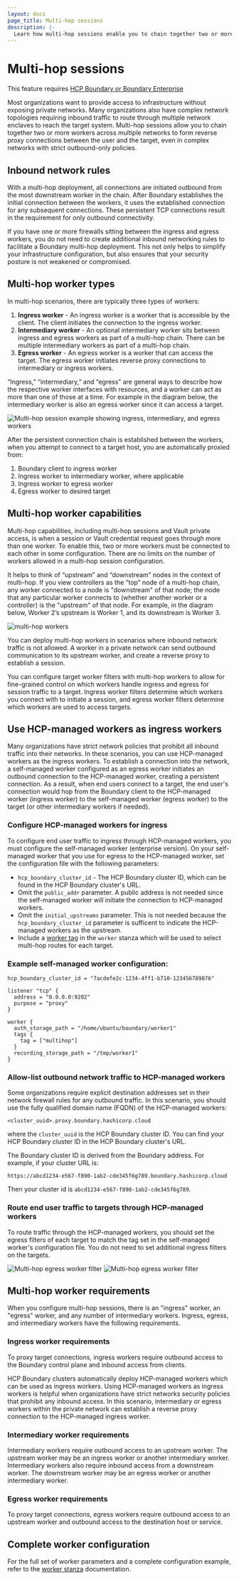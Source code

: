 ```yaml
---
layout: docs
page_title: Multi-hop sessions
description: |-
  Learn how multi-hop sessions enable you to chain together two or more Boundary workers across multiple networks.
---
```


# Multi-hop sessions

<EnterpriseAlert product="boundary">This feature requires <a href="https://www.hashicorp.com/products/boundary">HCP Boundary or Boundary Enterprise</a></EnterpriseAlert>

Most organizations want to provide access to infrastructure without exposing private networks. Many organizations also have complex network topologies requiring
inbound traffic to route through multiple network enclaves to reach the target system.
Multi-hop sessions allow you to chain together two or more workers
across multiple networks to form reverse proxy connections between the user and the target, even in complex networks with strict outbound-only policies.

## Inbound network rules

With a multi-hop deployment, all connections are initiated outbound from the most downstream worker in the chain. After Boundary establishes the initial connection between the workers, it uses the established connection for any subsequent connections.
These persistent TCP connections result in the requirement for only outbound connectivity.

If you have one or more firewalls sitting between the ingress and egress workers, you do not need to create additional inbound networking rules to facilitate a Boundary multi-hop deployment. This not only helps to
simplify your infrastructure configuration, but also ensures that your security posture is not weakened or compromised.

## Multi-hop worker types

In multi-hop scenarios, there are typically three types of workers:
1. **Ingress worker** - An ingress worker is a worker that is accessible by the client. The client initiates the connection to the ingress worker.
1. **Intermediary worker** - An optional intermediary worker sits between ingress and egress workers as part of a multi-hop chain. There can be multiple intermediary workers as part of a multi-hop chain.
1. **Egress worker** - An egress worker is a worker that can access the target. The egress worker initiates reverse proxy connections to intermediary or ingress workers.

<Tip>
“Ingress,” “intermediary,” and “egress” are general ways to describe how the respective worker interfaces with resources, and a worker can act as more than one of those
at a time. For example in the diagram below, the intermediary worker is also an egress worker since it can access a target.
</Tip>

![Multi-hop session example showing ingress, intermediary, and egress workers](/img/concepts-multihop.png)

After the persistent connection chain is established between the workers, when you attempt to connect to a target host, you are automatically proxied from:
1. Boundary client to ingress worker
1. Ingress worker to intermediary worker, where applicable
1. Ingress worker to egress worker
1. Egress worker to desired target

## Multi-hop worker capabilities

Multi-hop capabilities, including multi-hop sessions and Vault private access,
is when a session or Vault credential request goes through more than one worker.
To enable this, two or more workers must be connected to each other in some
configuration. There are no limits on the number of workers allowed in a
multi-hop session configuration.

It helps to think of “upstream” and “downstream” nodes in the context of
multi-hop. If you view controllers as the “top” node of a multi-hop chain, any
worker connected to a node is "downstream" of that node; the node that any
particular worker connects to (whether another worker or a controller) is the
"upstream" of that node. For example, in the diagram below, Worker 2’s upstream
is Worker 1, and its downstream is Worker 3.

![multi-hop workers](/img/multi-hop-workers.png)

You can deploy multi-hop workers in scenarios where inbound network traffic is
not allowed. A worker in a private network can send outbound communication to
its upstream worker, and create a reverse proxy to establish a session.

You can configure target worker filters with multi-hop workers to allow for
fine-grained control on which workers handle ingress and egress for session
traffic to a target. Ingress worker filters determine which workers you
connect with to initiate a session, and egress worker filters determine which
workers are used to access targets.

## Use HCP-managed workers as ingress workers

Many organizations have strict network policies that prohibit all inbound traffic into their networks. In these scenarios, you can use HCP-managed workers as the ingress workers. To establish a connection into the network, a self-managed worker configured as an egress worker initiates an outbound connection to the HCP-managed worker, creating a persistent connection. As a result, when end users connect to a target, the end user's connection would hop from the Boundary client to the HCP-managed worker (ingress worker) to the self-managed worker (egress worker) to the target (or other intermediary workers if needed). 

### Configure HCP-managed workers for ingress 

To configure end user traffic to ingress through HCP-managed workers, you must configure the self-managed worker (enterprise version). On your self-managed worker that you use for egress to the HCP-managed worker, set the configuration file with the following parameters:
- `hcp_boundary_cluster_id` - The HCP Boundary cluster ID, which can be found in the HCP Boundary cluster's URL.
- Omit the `public_addr` parameter. A public address is not needed since the self-managed worker will initiate the connection to HCP-managed workers.
- Omit the `initial_upstreams` parameter. This is not needed because the `hcp_boundary_cluster_id` parameter is sufficent to indicate the HCP-managed workers as the upstream.  
- Include a [worker tag](/boundary/docs/concepts/filtering/worker-tags#target-worker-filtering) in the `worker` stanza which will be used to select multi-hop routes for each target. 

### Example self-managed worker configuration:
```
hcp_boundary_cluster_id = "7acdefe2c-1234-4ff1-b710-123456789876"

listener "tcp" {
  address = "0.0.0.0:9202"
  purpose = "proxy"
}
        
worker {
  auth_storage_path = "/home/ubuntu/boundary/worker1"
  tags {
    tag = ["multihop"]
  }
  recording_storage_path = "/tmp/worker1"
}
```
### Allow-list outbound network traffic to HCP-managed workers

Some organizations require explicit destination addresses set in their network firewall rules for any outbound traffic. In this scenario, you should use the fully qualified domain name (FQDN) of the HCP-managed workers:

```
<cluster_uuid>.proxy.boundary.hashicorp.cloud
```

where the `cluster_uuid` is the HCP Boundary cluster ID. You can find your HCP Boundary cluster ID in the HCP Boundary cluster's URL.

<Note>

  The Boundary cluster ID is derived from the Boundary address. For example, if
  your cluster URL is:

  `https://abcd1234-e567-f890-1ab2-cde345f6g789.boundary.hashicorp.cloud`

  Then your cluster id is `abcd1234-e567-f890-1ab2-cde345f6g789`.

</Note>

### Route end user traffic to targets through HCP-managed workers

To route traffic through the HCP-managed workers, you should set the egress filters of each target to match the tag set in the self-managed worker's configuration file. You do not need to set additional ingress filters on the targets.

![Multi-hop egress worker filter](/img/ui/multi-hop-egress-filter_light.png#light-theme-only)
![Multi-hop egress worker filter](/img/ui/multi-hop-egress-filter_dark.png#dark-theme-only)

## Multi-hop worker requirements

When you configure multi-hop sessions, there is an "ingress" worker, an "egress"
worker, and any number of intermediary workers. Ingress, egress, and
intermediary workers have the following requirements.

### Ingress worker requirements

To proxy target connections, ingress workers require outbound access to the
Boundary control plane and inbound access from clients. 

HCP Boundary clusters automatically deploy HCP-managed workers which can be used as ingress workers. Using HCP-managed workers as ingress workers is helpful when organizations have strict networks security policies that prohibit any inbound access. In this scenario, intermediary or egress workers within the private network can establish a reverse proxy connection to the HCP-managed ingress worker.  

### Intermediary worker requirements

Intermediary workers require outbound access to an upstream worker. The upstream
worker may be an ingress worker or another intermediary worker. Intermediary
workers also require inbound access from a downstream worker. The downstream
worker may be an egress worker or another intermediary worker.

### Egress worker requirements

To proxy target connections, egress workers require outbound access to an
upstream worker and outbound access to the destination host or service.

## Complete worker configuration

For the full set of worker parameters and a complete configuration example, refer to the [worker stanza](/boundary/docs/configuration/worker) documentation.

